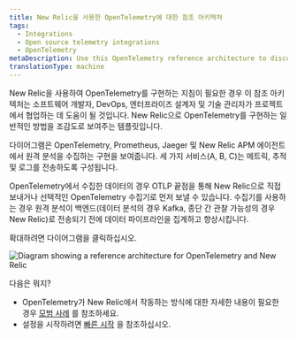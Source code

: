 ```yaml
---
title: New Relic을 사용한 OpenTelemetry에 대한 참조 아키텍처
tags:
  - Integrations
  - Open source telemetry integrations
  - OpenTelemetry
metaDescription: Use this OpenTelemetry reference architecture to discuss New Relic implementations with your team.
translationType: machine
---
```



New Relic을 사용하여 OpenTelemetry를 구현하는 지침이 필요한 경우 이 참조 아키텍처는 소프트웨어 개발자, DevOps, 엔터프라이즈 설계자 및 기술 관리자가 프로젝트에서 협업하는 데 도움이 될 것입니다. New Relic으로 OpenTelemetry를 구현하는 일반적인 방법을 조감도로 보여주는 템플릿입니다.

다이어그램은 OpenTelemetry, Prometheus, Jaeger 및 New Relic APM 에이전트에서 원격 분석을 수집하는 구현을 보여줍니다. 세 가지 서비스(A, B, C)는 메트릭, 추적 및 로그를 전송하도록 구성됩니다.

OpenTelemetry에서 수집한 데이터의 경우 OTLP 끝점을 통해 New Relic으로 직접 보내거나 선택적인 OpenTelemetry 수집기로 먼저 보낼 수 있습니다. 수집기를 사용하는 경우 원격 분석이 백엔드(데이터 분석의 경우 Kafka, 종단 간 관찰 가능성의 경우 New Relic)로 전송되기 전에 데이터 파이프라인을 집계하고 향상시킵니다.

확대하려면 다이어그램을 클릭하십시오.

<img
  title="Diagram showing a reference architecture for OpenTelemetry and New Relic"
  alt="Diagram showing a reference architecture for OpenTelemetry and New Relic"
  src={moreintegrationsOtelRefArch}
/>

다음은 뭐지?

* OpenTelemetry가 New Relic에서 작동하는 방식에 대한 자세한 내용이 필요한 경우 [모범 사례](/docs/more-integrations/open-source-telemetry-integrations/opentelemetry/opentelemetry-concepts) 를 참조하세요.
* 설정을 시작하려면 [빠른 시작](/docs/more-integrations/open-source-telemetry-integrations/opentelemetry/opentelemetry-quick-start) 을 참조하십시오.